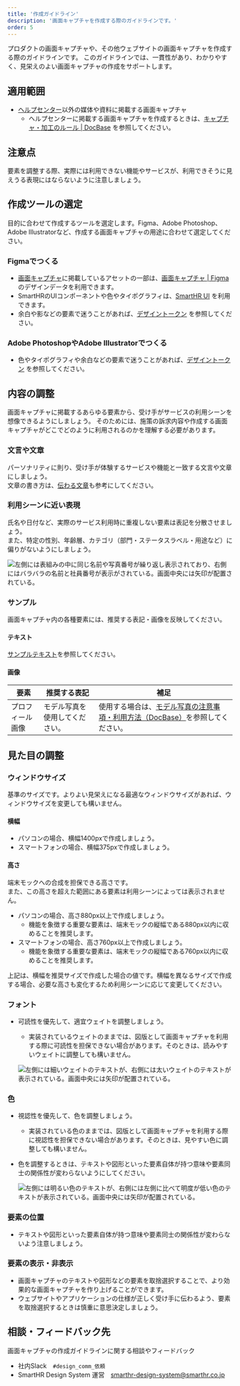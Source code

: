 ```yaml
---
title: '作成ガイドライン'
description: '画面キャプチャを作成する際のガイドラインです。'
order: 5
---
```



プロダクトの画面キャプチャや、その他ウェブサイトの画面キャプチャを作成する際のガイドラインです。
このガイドラインでは、一貫性があり、わかりやすく、見栄えのよい画面キャプチャの作成をサポートします。


## 適用範囲
- [ヘルプセンター](https://support.smarthr.jp/ja/)以外の媒体や資料に掲載する画面キャプチャ  
    - ヘルプセンターに掲載する画面キャプチャを作成するときは、[キャプチャ・加工のルール | DocBase](https://smarthr-inc.docbase.io/posts/1836257) を参照してください。

## 注意点
要素を調整する際、実際には利用できない機能やサービスが、利用できそうに見えうる表現にはならないように注意しましょう。


## 作成ツールの選定
目的に合わせて作成するツールを選定します。Figma、Adobe Photoshop、Adobe Illustratorなど、作成する画面キャプチャの用途に合わせて選定してください。

### Figmaでつくる
- [画面キャプチャ](https://smarthr.design/communication/capture/)に掲載しているアセットの一部は、[画面キャプチャ | Figma](https://www.figma.com/file/rQRf0ysE4Lk7tZcd2aS4rG/%E7%94%BB%E9%9D%A2%E3%82%AD%E3%83%A3%E3%83%97%E3%83%81%E3%83%A3?type=design&node-id=0%3A1&mode=design&t=LQq1M5xNr2Crd6qN-1) のデザインデータを利用できます。
- SmartHRのUIコンポーネントや色やタイポグラフィは、[SmartHR UI](https://smarthr.design/products/design-process/design-data/design-guide/#h3-0) を利用できます。
- 余白や影などの要素で迷うことがあれば、[デザイントークン](https://smarthr.design/products/design-tokens/) を参照してください。


### Adobe PhotoshopやAdobe Illustratorでつくる
- 色やタイポグラフィや余白などの要素で迷うことがあれば、[デザイントークン](https://smarthr.design/products/design-tokens/) を参照してください。


## 内容の調整
画面キャプチャに掲載するあらゆる要素から、受け手がサービスの利用シーンを想像できるようにしましょう。
そのためには、施策の訴求内容や作成する画面キャプチャがどこでどのように利用されるのかを理解する必要があります。

### 文言や文章
パーソナリティに則り、受け手が体験するサービスや機能と一致する文言や文章にしましょう。  
文章の書き方は、[伝わる文章](https://smarthr.design/basics/text/)も参考にしてください。

### 利用シーンに近い表現
氏名や日付など、実際のサービス利用時に重複しない要素は表記を分散させましょう。  
また、特定の性別、年齢層、カテゴリ（部門・ステータスラベル・用途など）に偏りがないようにしましょう。

![左側には表組みの中に同じ名前や写真番号が繰り返し表示されており、右側にはバラバラの名前と社員番号が表示がされている。画面中央には矢印が配置されている。](./images/creation-guideline/adjust-text.png)


### サンプル
画面キャプチャ内の各種要素には、推奨する表記・画像を反映してください。

#### テキスト
[サンプルテキスト](https://smarthr.design/communication/sample/text/)を参照してください。

#### 画像

| 要素 | 推奨する表記 | 補足 |
| --- | --- | --- |
| プロフィール画像 | モデル写真を使用してください。 | 使用する場合は、[モデル写真の注意事項・利用方法（DocBase）](https://smarthr-inc.docbase.io/posts/1933926)を参照してください。 |


## 見た目の調整

### ウィンドウサイズ
基準のサイズです。よりよい見栄えになる最適なウィンドウサイズがあれば、ウィンドウサイズを変更しても構いません。

#### 横幅
- パソコンの場合、横幅1400pxで作成しましょう。
- スマートフォンの場合、横幅375pxで作成しましょう。

#### 高さ
端末モックへの合成を担保できる高さです。  
また、この高さを超えた範囲にある要素は利用シーンによっては表示されません。

- パソコンの場合、高さ880px以上で作成しましょう。
    - 機能を象徴する重要な要素は、端末モックの縦幅である880px以内に収めることを推奨します。
- スマートフォンの場合、高さ760px以上で作成しましょう。
    - 機能を象徴する重要な要素は、端末モックの縦幅である760px以内に収めることを推奨します。

上記は、横幅を推奨サイズで作成した場合の値です。横幅を異なるサイズで作成する場合、必要な高さも変化するため利用シーンに応じて変更してください。





### フォント
- 可読性を優先して、適宜ウェイトを調整しましょう。
    - 実装されているウェイトのままでは、図版として画面キャプチャを利用する際に可読性を担保できない場合があります。そのときは、読みやすいウェイトに調整しても構いません。

  <ImgWithDesc description="ウェイトの調整例（左：調整前、右：調整後）">

  ![左側には細いウェイトのテキストが、右側には太いウェイトのテキストが表示されている。画面中央には矢印が配置されている。](./images/creation-guideline/adjust-weight.png)

  </ImgWithDesc>



### 色
- 視認性を優先して、色を調整しましょう。
    - 実装されている色のままでは、図版として画面キャプチャを利用する際に視認性を担保できない場合があります。そのときは、見やすい色に調整しても構いません。
- 色を調整するときは、テキストや図形といった要素自体が持つ意味や要素同士の関係性が変わらないようにしてください。

  <ImgWithDesc description="色の調整例（左：調整前、右：調整後）">

  ![左側には明るい色のテキストが、右側には左側に比べて明度が低い色のテキストが表示されている。画面中央には矢印が配置されている。](./images/creation-guideline/adjust-color.png)

  </ImgWithDesc>



### 要素の位置
- テキストや図形といった要素自体が持つ意味や要素同士の関係性が変わらないよう注意しましょう。

### 要素の表示・非表示
- 画面キャプチャのテキストや図形などの要素を取捨選択することで、より効果的な画面キャプチャを作り上げることができます。
- ウェブサイトやアプリケーションの仕様が正しく受け手に伝わるよう、要素を取捨選択するときは慎重に意思決定しましょう。




## 相談・フィードバック先
画面キャプチャの作成ガイドラインに関する相談やフィードバック  
- 社内Slack　`#design_comm_依頼`
- SmartHR Design System 運営　smarthr-design-system@smarthr.co.jp  